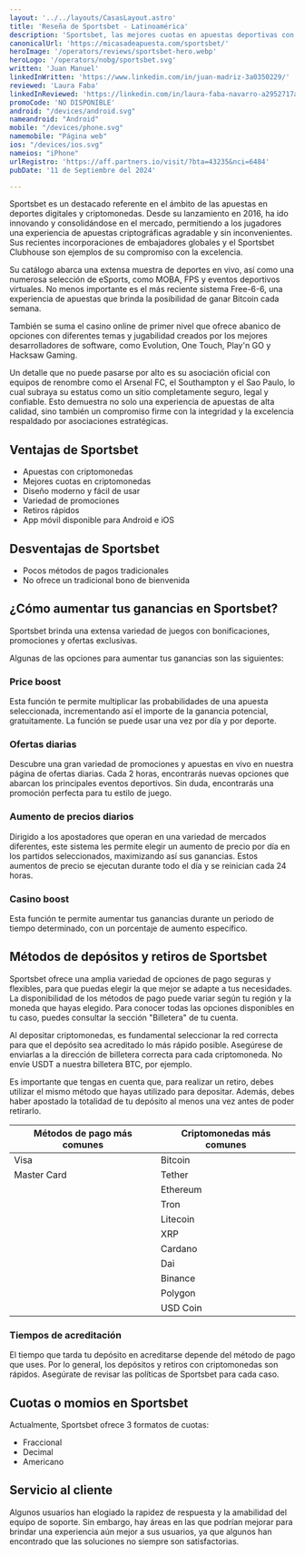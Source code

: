 ```yaml
---
layout: '../../layouts/CasasLayout.astro'
title: 'Reseña de Sportsbet - Latinoamérica'
description: 'Sportsbet, las mejores cuotas en apuestas deportivas con criptomonedas. ¡Aprovecha las promociones y disfruta de retiros rápidos!'
canonicalUrl: 'https://micasadeapuesta.com/sportsbet/'
heroImage: '/operators/reviews/sportsbet-hero.webp'
heroLogo: '/operators/nobg/sportsbet.svg'
written: 'Juan Manuel'
linkedInWritten: 'https://www.linkedin.com/in/juan-madriz-3a0350229/'
reviewed: 'Laura Faba'
linkedInReviewed: 'https://linkedin.com/in/laura-faba-navarro-a2952717a/'
promoCode: 'NO DISPONIBLE'
android: "/devices/android.svg"
nameandroid: "Android"
mobile: "/devices/phone.svg"
namemobile: "Página web"
ios: "/devices/ios.svg"
nameios: "iPhone"
urlRegistro: 'https://aff.partners.io/visit/?bta=43235&nci=6484'
pubDate: '11 de Septiembre del 2024'

---
```


<div class="prose">

Sportsbet es un destacado referente en el ámbito de las apuestas en deportes digitales y criptomonedas. Desde su lanzamiento en 2016, ha ido innovando y consolidándose en el mercado, permitiendo a los jugadores una experiencia de apuestas criptográficas agradable y sin inconvenientes. Sus recientes incorporaciones de embajadores globales y el Sportsbet Clubhouse son ejemplos de su compromiso con la excelencia.

Su catálogo abarca una extensa muestra de deportes en vivo, así como una numerosa selección de eSports, como MOBA, FPS y eventos deportivos virtuales. No menos importante es el más reciente sistema Free-6-6, una experiencia de apuestas que brinda la posibilidad de ganar Bitcoin cada semana.

También se suma el casino online de primer nivel que ofrece abanico de opciones con diferentes temas y jugabilidad creados por los mejores desarrolladores de software, como Evolution, One Touch, Play'n GO y Hacksaw Gaming.

Un detalle que no puede pasarse por alto es su asociación oficial con equipos de renombre como el Arsenal FC, el Southampton y el Sao Paulo, lo cual subraya su estatus como un sitio completamente seguro, legal y confiable. Esto demuestra no solo una experiencia de apuestas de alta calidad, sino también un compromiso firme con la integridad y la excelencia respaldado por asociaciones estratégicas.


<SportsGrid />

## Ventajas de Sportsbet
+ Apuestas con criptomonedas
+ Mejores cuotas en criptomonedas
+ Diseño moderno y fácil de usar
+ Variedad de promociones
+ Retiros rápidos
+ App móvil disponible para Android e iOS

## Desventajas de Sportsbet
+ Pocos métodos de pagos tradicionales
+ No ofrece un tradicional bono de bienvenida


## ¿Cómo aumentar tus ganancias en Sportsbet?
Sportsbet brinda una extensa variedad de juegos con bonificaciones, promociones y ofertas exclusivas.

Algunas de las opciones para aumentar tus ganancias son las siguientes:

### Price boost
Esta función te permite multiplicar las probabilidades de una apuesta seleccionada, incrementando así el importe de la ganancia potencial, gratuitamente. La función se puede usar una vez por día y por deporte.

### Ofertas diarias
Descubre una gran variedad de promociones y apuestas en vivo en nuestra página de ofertas diarias. Cada 2 horas, encontrarás nuevas opciones que abarcan los principales eventos deportivos. Sin duda, encontrarás una promoción perfecta para tu estilo de juego.

### Aumento de precios diarios
Dirigido a los apostadores que operan en una variedad de mercados diferentes, este sistema les permite elegir un aumento de precio por día en los partidos seleccionados, maximizando así sus ganancias. Estos aumentos de precio se ejecutan durante todo el día y se reinician cada 24 horas.

### Casino boost
Esta función te permite aumentar tus ganancias durante un periodo de tiempo determinado, con un porcentaje de aumento específico.

## Métodos de depósitos y retiros de Sportsbet
Sportsbet ofrece una amplia variedad de opciones de pago seguras y flexibles, para que puedas elegir la que mejor se adapte a tus necesidades. La disponibilidad de los métodos de pago puede variar según tu región y la moneda que hayas elegido. Para conocer todas las opciones disponibles en tu caso, puedes consultar la sección "Billetera" de tu cuenta.

Al depositar criptomonedas, es fundamental seleccionar la red correcta para que el depósito sea acreditado lo más rápido posible. Asegúrese de enviarlas a la dirección de billetera correcta para cada criptomoneda. No envíe USDT a nuestra billetera BTC, por ejemplo.

Es importante que tengas en cuenta que, para realizar un retiro, debes utilizar el mismo método que hayas utilizado para depositar. Además, debes haber apostado la totalidad de tu depósito al menos una vez antes de poder retirarlo.

| Métodos de pago más comunes | Criptomonedas más comunes   |
|-----------------------------|-----------------------------|
| Visa                        | Bitcoin                     |
| Master Card                 | Tether                      |
|                             | Ethereum                    |
|                             | Tron                        |
|                             | Litecoin                    |
|                             | XRP                         |
|                             | Cardano                     |
|                             | Dai                         |
|                             | Binance                     |
|                             | Polygon                     |
|                             | USD Coin                    |


### Tiempos de acreditación
El tiempo que tarda tu depósito en acreditarse depende del método de pago que uses. Por lo general, los depósitos y retiros con criptomonedas son rápidos. Asegúrate de revisar las políticas de Sportsbet para cada caso.

## Cuotas o momios en Sportsbet
Actualmente, Sportsbet ofrece 3 formatos de cuotas:

+ Fraccional
+ Decimal
+ Americano

## Servicio al cliente

Algunos usuarios han elogiado la rapidez de respuesta y la amabilidad del equipo de soporte. Sin embargo, hay áreas en las que podrían mejorar para brindar una experiencia aún mejor a sus usuarios, ya que algunos han encontrado que las soluciones no siempre son satisfactorias.


</div>